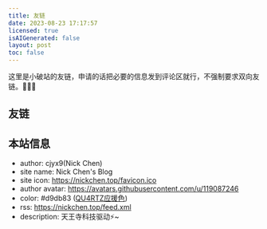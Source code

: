 ```yaml
---
title: 友链
date: 2023-08-23 17:17:57
licensed: true
isAIGenerated: false
layout: post
toc: false
---
```


这里是小破站的友链，申请的话把必要的信息发到评论区就行，不强制要求双向友链。🥰🥰🥰

## 友链

<ul class="px-8 grid grid-cols-1 md:grid-cols-2">
<Ulink url="https://krau.top" avatar="https://krau.top/photo/avatar/avatar.jpg"
    name="krau's blog" desc="年轻，就要折腾" color="#39c5bb" id="1"/>
</ul>

## 本站信息

<ul class="px-8 grid grid-cols-1 md:grid-cols-2">
<Ulink url="https://nickchen.top" avatar="https://avatars.githubusercontent.com/u/119087246"
    name="Nick Chen's Blog" desc="天王寺科技驱动⚡~" color="#d9db83" id="2"/>
</ul>

- author: cjyx9(Nick Chen)
- site name: Nick Chen's Blog
- site icon: https://nickchen.top/favicon.ico
- author avatar: https://avatars.githubusercontent.com/u/119087246
- color: <span class="bg-[#d9db83] font-semibold">#d9db83</span> ([QU4RTZ应援色](https://llwiki.org/mediawiki/index.php?title=LoveLive!%E7%B3%BB%E5%88%97%E6%87%89%E6%8F%B4%E8%89%B2%E5%88%97%E8%A1%A8&variant=zh-sg))
- rss: https://nickchen.top/feed.xml
- description: 天王寺科技驱动⚡~
